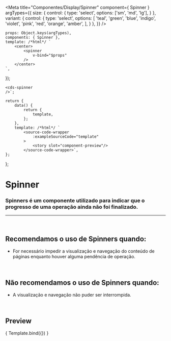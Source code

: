 
<Meta
	title="Componentes/Display/Spinner"
	component={ Spinner }
	argTypes={{
		size: {
			control: {
				type: 'select',
				options: ['sm', 'md', 'lg'],
			}
		},
		variant: {
			control: {
				type: 'select',
				options: [
					'teal',
					'green',
					'blue',
					'indigo',
					'violet',
					'pink',
					'red',
					'orange',
					'amber',
				],
			}
		},
	}}
/>

	props: Object.keys(argTypes),
	components: { Spinner },
	template: /*html*/ `
		<center>
			<spinner
				v-bind="$props"
			/>
		</center>
	`,
});

	<cds-spinner
	/>`;

	return {
		data() {
			return {
				template,
			};
		},
		template: /*html*/ `
			<source-code-wrapper
				:exampleSourceCode="template"
			>
				<story slot="component-preview"/>
			</source-code-wrapper>`,
	};
};

# Spinner

### Spinners é um componente utilizado para indicar que o progresso de uma operação ainda não foi finalizado.
---
<br />

## Recomendamos o uso de Spinners quando:
- For necessário impedir a visualização e navegação do conteúdo de páginas enquanto houver alguma pendência de operação.

<br />

## Não recomendamos o uso de Spinners quando:
- A visualização e navegação não puder ser interrompida.

<br />

## Preview

<Canvas>
	<Story
		name="Spinner"
		decorators={[docsDecorator]}
	>
		{ Template.bind({}) }
	</Story>
</Canvas>

<ArgsTable story="Spinner" />